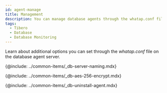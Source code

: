 ```yaml
---
id: agent-manage
title: Management
description: You can manage database agents through the whatap.conf file.
tags:
  - Tibero
  - Database
  - Database Monitoring
---
```


Learn about additional options you can set through the _whatap.conf_ file on the database agent server.

<!-- Postgresql, Oracle 지원 프로세스 모니터링 -->

<!-- {@include: ../common-items/_db-agent-xos-process-monitoring.mdx}-->

<!-- 서버 이름을 임의로 부여해 관리하기 -->

{@include: ../common-items/_db-server-naming.mdx}  

<!-- AES 256 암호화 적용 -->

{@include: ../common-items/_db-aes-256-encrypt.mdx} 

<!-- 에이전트 삭제 -->

{@include: ../common-items/_db-uninstall-agent.mdx}  
